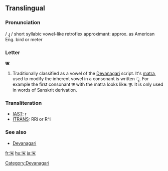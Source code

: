 ==Translingual==

===Pronunciation===
/ ɻ̩ / short syllabic vowel-like retroflex approximant: approx. as American Eng. bird or meter 
<!--Hmm, I can't find the sources, but it's also pronounced just as ri though I'm not sure that's the right IPA-->

===Letter===
'''ऋ'''

# Traditionally classified as a vowel of the [[Devanagari]] script.  It's [[matra]], used to modify the inherent vowel in a consonant is written &#x0943;.  For example the first consonant क with the matra looks like: कृ.  It is only used in words of Sanskrit derivation.

===Transliteration===
*[[w:IAST|IAST]]: ṛ
*[[w:ITRANS|ITRANS]]: RRi or R^i

===See also===
*[[w:Devanagari|Devanagari]]

[[Category:Devanagari]]

[[fr:ऋ]]
[[hu:ऋ]]
[[ja:ऋ]]